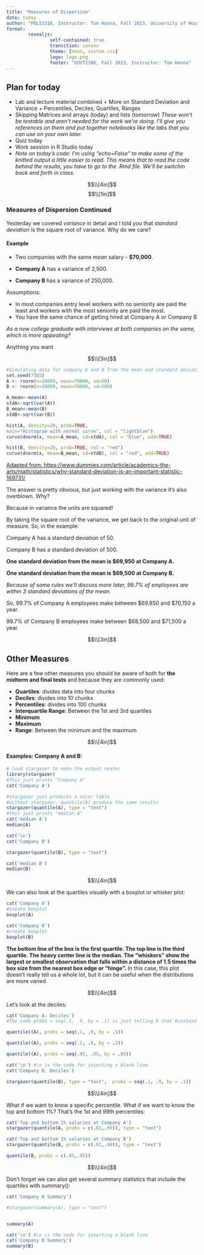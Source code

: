 ```yaml
---
title: "Measures of Dispersion"
date: today
author: "POLS3316, Instructor: Tom Hanna, Fall 2023, University of Houston"
format: 
        revealjs:
                self-contained: true
                transition: convex
                theme: [moon, custom.css]
                logo: logo.png
                footer: "GOVT2306, Fall 2023, Instructor: Tom Hanna"
---
```





## Plan for today

+ Lab and lecture material combined
        + More on Standard Deviation and Variance
        + Percentiles, Deciles, Quartiles, Ranges
+ Skipping Matrices and arrays (today) and lists (tomorrow) 
        *These won't be testable and aren't needed for the work we're doing. I'll give you references on them and put together notebooks like the labs that you can use on your own later.*
+ Quiz today
+ Work session in R Studio today
+ *Note on today's code: I'm using "echo=False" to make some of the knitted output a little easier to read. This means that to read the code behind the results, you have to go to the .Rmd file. We'll be switchin back and forth in class.*

$$\\[4in]$$
$$\\[1in]$$

### Measures of Dispersion Continued

Yesterday we covered *variance* in detail and I told you that *standard deviation* is the square root of variance. Why do we care?

#### Example

+ Two companies with the same *mean* salary - **$70,000**.

+ **Company A** has a variance of 2,500. 

+ **Company B** has a variance of 250,000.

Assumptions: 

* In most companies entry level workers with no seniority are paid the least and workers with the most seniority are paid the most. 
* You have the same chance of getting hired at Company A or Company B

*As a new college graduate with interviews at both companies on the same, which is more appealing?*


Anything you want

$$\\[3in]$$

```r

#Simulating data for company A and B from the mean and standard deviation
set.seed(7385)
A <- rnorm(n=10000, mean=70000, sd=50)
B <- rnorm(n=10000, mean=70000, sd=500)

A_mean<-mean(A)
stdA<-sqrt(var(A))
B_mean<-mean(B)
stdB<-sqrt(var(B))

hist(A, density=20, prob=TRUE,
main="Histogram with normal curve", col = "lightblue")
curve(dnorm(x, mean=A_mean, sd=stdA), col = "blue", add=TRUE)

hist(B, density=20, prob=TRUE, col = "red")
curve(dnorm(x, mean=B_mean, sd=stdB), col = "red", add=TRUE)

```


[Adapted from: https://www.dummies.com/article/academics-the-arts/math/statistics/why-standard-deviation-is-an-important-statistic-169731/](https://www.dummies.com/article/academics-the-arts/math/statistics/why-standard-deviation-is-an-important-statistic-169731/)

The answer is pretty obvious, but just working with the variance it's also overblown. Why?

Because in variance the units are squared!

By taking the square root of the variance, we get back to the original unit of measure. So, in the example:

Company A has a standard deviation of 50. 

Company B has a standard deviation of 500. 


**One standard deviation from the mean is $69,950 at Company A.**

**One standard deviation from the mean is $69,500 at Company B.**

*Because of some rules we'll discuss more later, 99.7% of employees are within 3 standard deviations of the mean.*

So, 99.7% of Company A employees make between \$69,850 and \$70,150 a year. 

99.7% of Company B employees make between \$68,500 and \$71,500 a year. 

$$\\[3in]$$

## Other Measures


Here are a few other measures you should be aware of both for **the midterm and final tests** and because they are commonly used:

+ **Quartiles**: divides data into four chunks
+ **Deciles**: divides into 10 chunks
+ **Percentiles**: divides into 100 chunks
+ **Interquartile Range**: Between the 1st and 3rd quartiles
+ **Minimum**
+ **Maximum**
+ **Range**: Between the minimum and the maximum

$$\\[4in]$$

#### Examples: Company A and B:


```r
# load stargazer to make the output neater
library(stargazer)
#This just prints "Company A"
cat('Company A')


```

```r
#stargazer just produces a nicer table
#without stargazer, quantile(A) produce the same results
stargazer(quantile(A), type = "text")
#this just prints "median A"
cat('median A')
median(A)

cat('\n')
cat('Company B')

stargazer(quantile(B), type = "text")

cat('median B')
median(B)

```

$$\\[4in]$$

We can also look at the quartiles visually with a boxplot or whisker plot:

```r

cat('Company A')
#create boxplot 
boxplot(A)

cat('Company B')
#create boxplot 
boxplot(B)
```

**The bottom line of the box is the first quartile. The top line is the third quartile. The heavy center line is the median. The "whiskers" show the largest or smallest observation that falls within a distance of 1.5 times the box size from the nearest box edge or "hinge".** In this case, this plot doesn't really tell us a whole lot, but it can be useful when the distributions are more varied.

$$\\[4in]$$

Let's look at the deciles:

```r

cat('Company A: Deciles')
#The code probs = seq(.1, .9, by = .1) is just telling R that #instead of the default of quartiles we want to split the data by #a sequence running from .1 to .9 and separate by .1. Another way #of saying that is 0.1, 0.2, 0.3, 0.4 and so on up to 0.9, or ten #ranks - deciles. 

quantile((A), probs = seq(.1, .9, by = .1))

quantile((A), probs = seq(.2, .8, by = .2))

quantile((A), probs = seq(.05, .95, by = .05))

cat('\n') #\n is the code for inserting a blank line
cat('Company B: Deciles')

stargazer(quantile(B), type = "text",  probs = seq(.1, .9, by = .1))


```

$$\\[4in]$$

What if we want to know a specific percentile. What if we want to know the top and bottom 1%? That's the 1st and 99th percentiles:

```r
cat('Top and bottom 1% salaries at Company A')
stargazer(quantile(A, probs = c(.01,.99)), type = "text")

cat('Top and bottom 1% salaries at Company B')
stargazer(quantile(B, probs = c(.01,.99)), type = "text")

quantile(B, probs = c(.05,.95))

```

$$\\[4in]$$


Don't forget we can also get several summary statistics that include the quartiles with summary():

```r
cat('Company A Summary')

#stargazer(summary(A), type = "text")


summary(A)

cat('\n') #\n is the code for inserting a blank line
cat('Company B Summary')
summary(B)


```


